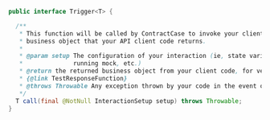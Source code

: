 ```java
public interface Trigger<T> {

  /**
   * This function will be called by ContractCase to invoke your client code. You should return the
   * business object that your API client code returns.
   *
   * @param setup The configuration of your interaction (ie, state variables, properties of the
   *              running mock, etc.)
   * @return the returned business object from your client code, for verification by your
   * {@link TestResponseFunction}
   * @throws Throwable Any exception thrown by your code in the event of an error
   */
  T call(final @NotNull InteractionSetup setup) throws Throwable;
}
```
